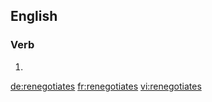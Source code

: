 ==English==

===Verb===
{{head|en|verb form}}

# {{en-third-person singular of|renegotiate}}

[[de:renegotiates]]
[[fr:renegotiates]]
[[vi:renegotiates]]